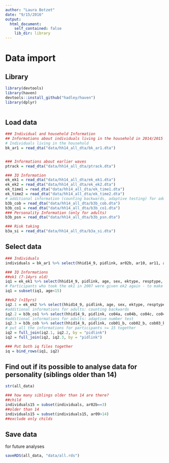 ```yaml
---
author: "Laura Botzet"
date: "9/15/2016"
output: 
  html_document:
    self_contained: false
    lib_dir: library
---
```


# Data import {.tabset}

## Library
```r
library(devtools)
library(haven)
devtools::install_github("hadley/haven")
library(dplyr)



```


## Load data
```r
### Individual and household Information
## Informations about individuals living in the household in 2014/2015
# Individuals living in the household
bk_ar1 = read_dta("data/hh14_all_dta/bk_ar1.dta")


### Informations about earlier waves
ptrack = read_dta("data/hh14_all_dta/ptrack.dta")

### IQ Information
ek_ek1 = read_dta("data/hh14_all_dta/ek_ek1.dta")
ek_ek2 = read_dta("data/hh14_all_dta/ek_ek2.dta")
ek_time1 = read_dta("data/hh14_all_dta/ek_time1.dta")
ek_time2 = read_dta("data/hh14_all_dta/ek_time2.dta")
# additional information (counting backwards, adaptive testing) for adults
b3b_cob = read_dta("data/hh14_all_dta/b3b_cob.dta")
b3b_co1 = read_dta("data/hh14_all_dta/b3b_co1.dta")
### Personality Information (only for adults)
b3b_psn = read_dta("data/hh14_all_dta/b3b_psn.dta")

### Risk taking
b3a_si = read_dta("data/hh14_all_dta/b3a_si.dta")

```

## Select data
```r
### Individuals
individuals = bk_ar1 %>% select(hhid14_9, pidlink, ar02b, ar10, ar11, ar07, ar08day, ar08mth, ar08yr, ar09, ar18h)

### IQ Informations
##ek1 (7-14yrs old)
iq1 = ek_ek1 %>% select(hhid14_9, pidlink, age, sex, ektype, resptype, result, reason, ek1_ans, ek2_ans, ek3_ans, ek4_ans, ek5_ans, ek6_ans, ek7_ans, ek8_ans, ek9_ans, ek10_ans, ek11_ans, ek12_ans, ek13_ans, ek14_ans, ek15_ans, ek16_ans, ek17_ans, ek18_ans, ek19_ans, ek20_ans, ek21_ans, ek22_ans)
# Participants who took the ek1 in 2007 were given ek2 again - to make sure that the dont appear in both cognitive analyses we have to exclude them
iq1 = subset(iq1, age<15)

##ek2 (>15yrs)
iq2.1 = ek_ek2 %>% select(hhid14_9, pidlink, age, sex, ektype, resptype, result, reason, ek1_ans, ek2_ans, ek3_ans, ek4_ans, ek5_ans, ek6_ans, ek7_ans, ek8_ans, ek9_ans, ek10_ans, ek11_ans, ek12_ans, ek13_ans, ek14_ans, ek15_ans, ek16_ans, ek17_ans, ek18_ans, ek19_ans, ek20_ans, ek21_ans, ek22_ans)
#additional informations for adults: counting backwards
iq2.2 = b3b_co1 %>% select(hhid14_9, pidlink, co04a, co04b, co04c, co04d, co04e, co07count, co10count)
#additional informations for adults: adaptive number test
iq2.3 = b3b_cob %>% select(hhid14_9, pidlink, cob01_b, cob02_b, cob03_b, cob04_b, cob05_b, cob06_b, cob07_b, cob08_b, cob09_b, cob10_b, cob11_b, cob12_b, cob13_b, cob14_b, cob15_b1, cob15_b2)
# put all the informations for participants >= 15 together
iq2 = full_join(iq2.1, iq2.2, by = "pidlink")
iq2 = full_join(iq2, iq2.3, by = "pidlink")

### Put both iq files together
iq = bind_rows(iq1, iq2)

```

## Find out if its possible to analyse data for personality (siblings older than 14)

```r
str(all_data)

### how many siblings older than 14 are there?
##child
individuals15 = subset(individuals, ar02b==3)
##older than 14
individuals15 = subset(individuals15, ar09>14)
##exclude only childs

```

## Save data

for future analyses

```r
saveRDS(all_data, "data/all.rds")
```

